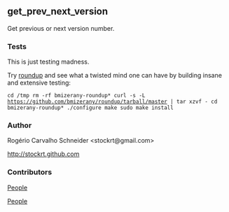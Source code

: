 == get_prev_next_version ==

Get previous or next version number.

=== Tests ===

This is just testing madness.

Try [http://bmizerany.github.com/roundup roundup] and see what a twisted mind
one can have by building insane and extensive testing:

<code>
cd /tmp
rm -rf bmizerany-roundup*
curl -s -L https://github.com/bmizerany/roundup/tarball/master | tar xzvf -
cd bmizerany-roundup*
./configure
make
sudo make install
</code>

=== Author ===

Rogério Carvalho Schneider <nowiki><stockrt@gmail.com></nowiki>

[http://stockrt.github.com http://stockrt.github.com]

=== Contributors ===

[https://github.com/stockrt/test/contributors People]

[https://github.com/stockrt/get_prev_next_version/contributors People]
